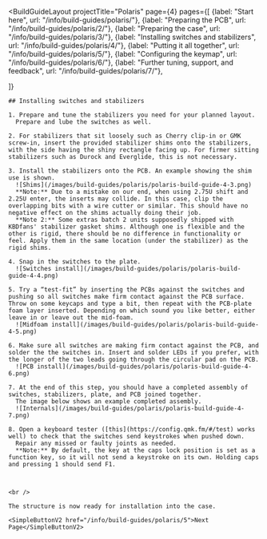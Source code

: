 ---
---


<BuildGuideLayout 
	projectTitle="Polaris"
  page={4}
  pages={[
    {label: "Start here", url: "/info/build-guides/polaris/"},
    {label: "Preparing the PCB", url: "/info/build-guides/polaris/2/"},
    {label: "Preparing the case", url: "/info/build-guides/polaris/3/"},
    {label: "Installing switches and stabilizers", url: "/info/build-guides/polaris/4/"},
    {label: "Putting it all together", url: "/info/build-guides/polaris/5/"},
    {label: "Configuring the keymap", url: "/info/build-guides/polaris/6/"},
    {label: "Further tuning, support, and feedback", url: "/info/build-guides/polaris/7/"},
    
  ]}
>

  <AltMarkdownRenderer>

    ## Installing switches and stabilizers
 
    1. Prepare and tune the stabilizers you need for your planned layout.
      Prepare and lube the switches as well.

    2. For stabilizers that sit loosely such as Cherry clip-in or GMK screw-in, insert the provided stabilizer shims onto the stabilizers, with the side having the shiny rectangle facing up. For firmer sitting stabilizers such as Durock and Everglide, this is not necessary.

    3. Install the stabilizers onto the PCB. An example showing the shim use is shown.
      ![Shims](/images/build-guides/polaris/polaris-build-guide-4-3.png)
      **Note:** Due to a mistake on our end, when using 2.75U shift and 2.25U enter, the inserts may collide. In this case, clip the overlapping bits with a wire cutter or similar. This should have no negative effect on the shims actually doing their job.  
      **Note 2:** Some extras batch 2 units supposedly shipped with KBDfans' stabilizer gasket shims. Although one is flexible and the other is rigid, there should be no difference in functionality or feel. Apply them in the same location (under the stabilizer) as the rigid shims.

    4. Snap in the switches to the plate.
      ![Switches install](/images/build-guides/polaris/polaris-build-guide-4-4.png)

    5. Try a “test-fit” by inserting the PCBs against the switches and pushing so all switches make firm contact against the PCB surface. Throw on some keycaps and type a bit, then repeat with the PCB-plate foam layer inserted. Depending on which sound you like better, either leave in or leave out the mid-foam.
      ![Midfoam install](/images/build-guides/polaris/polaris-build-guide-4-5.png)

    6. Make sure all switches are making firm contact against the PCB, and solder the the switches in. Insert and solder LEDs if you prefer, with the longer of the two leads going through the circular pad on the PCB.  
      ![PCB install](/images/build-guides/polaris/polaris-build-guide-4-6.png)

    7. At the end of this step, you should have a completed assembly of switches, stabilizers, plate, and PCB joined together.
      The image below shows an example completed assembly.
      ![Internals](/images/build-guides/polaris/polaris-build-guide-4-7.png)

    8. Open a keyboard tester ([this](https://config.qmk.fm/#/test) works well) to check that the switches send keystrokes when pushed down.
      Repair any missed or faulty joints as needed.
      **Note:** By default, the key at the caps lock position is set as a function key, so it will not send a keystroke on its own. Holding caps and pressing 1 should send F1.



    <br />
    
    The structure is now ready for installation into the case.

    <SimpleButtonV2 href="/info/build-guides/polaris/5">Next Page</SimpleButtonV2>
    
    
  </AltMarkdownRenderer>
			
</BuildGuideLayout>


